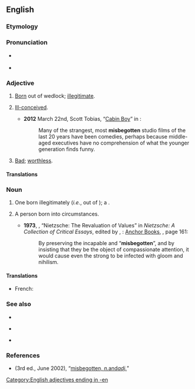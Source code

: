 ==English==

===Etymology===
{{prefix|en|mis|begotten}}

===Pronunciation===
* {{a|RP}} {{IPA|en|/ˌmɪsbɪˈɡɒtn̩/}}
* {{a|GA}} {{IPA|en|/ˌmɪsbɪˈɡɑtn̩/}}

===Adjective===
{{en-adj}}

# {{lb|en|of a person}} [[born|Born]] out of wedlock; [[illegitimate]].
# {{lb|en|by extension|figuratively}} [[ill-conceived|Ill-conceived]].
#* '''2012''' March 22nd, Scott Tobias, “[http://www.avclub.com/articles/cabin-boy,71269/ Cabin Boy]” in ''{{w|The A.V. Club}}'':
#*: Many of the strangest, most '''misbegotten''' studio films of the last 20 years have been comedies, perhaps because middle-aged executives have no comprehension of what the younger generation finds funny.
# {{lb|en|by extension}} [[bad|Bad]]; [[worthless]].

====Translations====
{{trans-see|of a person: born out of wedlock|illegitimate}}

{{trans-see|by figurative extension: ill-conceived|ill-conceived}}

===Noun===
{{en-noun|misbegotten}}

# {{lb|en|obsolete|sometimes|derogatory}} One born illegitimately (''i.e.'', out of {{l|en|wedlock}}); a {{l|en|bastard}}.
# {{lb|en|loosely|in the plural}} A person born into {{l|en|infelicitous}} circumstances.
#* '''1973''', {{w|Philippa Foot}}, “Nietzsche: The Revaluation of Values” in ''Nietzsche: A Collection of Critical Essays'', edited by {{w|Robert C. Solomon}}, {{w|Garden City, New York}}: [[w:Doubleday (publisher)|Anchor Books]], {{ISBN|0385033443}}, page 161:
#*: By preserving the incapable and “'''misbegotten'''”, and by insisting that they be the object of compassionate attention, it would cause even the strong to be infected with gloom and nihilism.

====Translations====
{{trans-see|one born out of wedlock|bastard}}

{{trans-top|people, considered as a class, born into infelicitous circumstances}}
* French: {{t+|fr|misérables|m-p|f-p}}
{{trans-mid}}
{{trans-bottom}}

===See also===
{{top3}}
* {{l|en|misbeget}}
{{mid3}}
* {{l|en|misbegetten}}
{{mid3}}
* {{l|en|misbegot}}
{{bottom}}

===References===
* ''{{w|OED}}'' (3rd ed., June 2002), “[http://www.oed.com/view/Entry/119223 misbegotten, ''n. ''and'' adj.'']”

[[Category:English adjectives ending in -en]]